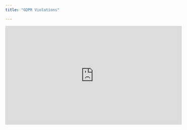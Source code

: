 ```yaml
---
title: "GDPR Violations"

---
```


<iframe width="560" height="315" src="https://www.youtube.com/embed/EVvnnWKO_4w" title="YouTube video player" frameborder="0" allow="accelerometer; autoplay; clipboard-write; encrypted-media; gyroscope; picture-in-picture" allowfullscreen></iframe>
